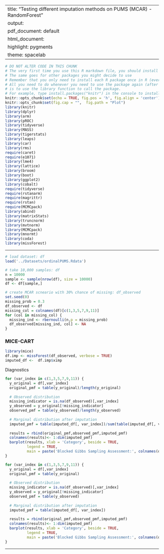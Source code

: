 
---
title: "Testing different imputation methods on PUMS (MCAR) - RandomForest"
output:
  pdf_document: default
  html_document:
    highlight: pygments
    theme: spacelab
---

```r
# DO NOT ALTER CODE IN THIS CHUNK
# The very first time you use this R markdown file, you should install each of the packages below.
# The same goes for other packages you might decide to use
# Remember that you only need to install each R package once in R (ever -- unless you change computers).
# All you need to do whenever you need to use the package again (after restarting the R session),
# is to use the library function to call the package.
# For example, type install.packages("knitr") in the console to install the knitr package. 
knitr::opts_chunk$set(echo = TRUE, fig.pos = 'h', fig.align = 'center')
knitr::opts_chunk$set(fig.cap = "",  fig.path = "Plot")
library(knitr)
library(dplyr)
library(arm)
library(pROC)
library(tidyverse)
library(MASS)
library(tigerstats)
library(leaps)
library(car)
library(rms)
require(caret)
require(e1071)
library(lme4) 
library(lattice)
library(broom)
library(boot)
library(ggplot2)
library(cobalt)
require(tidyverse)
require(rstanarm)
require(magrittr)
require(rstan)
require(MCMCpack)
library(abind)
library(matrixStats)
library(truncnorm)
library(mvtnorm)
library(MCMCpack)
library(mnormt)
library(coda)
library(missForest)
```

* * *
```r
# load dataset: df
load('../Datasets/ordinalPUMS.Rdata')

# take 10,000 samples: df
n = 10000
sample <- sample(nrow(df), size = 10000)
df <- df[sample,]

# create MCAR scneario with 30% chance of missing: df_observed
set.seed(0)
missing_prob = 0.3
df_observed <- df
missing_col = colnames(df)[c(1,3,5,7,9,11)]
for (col in missing_col) {
  missing_ind <- rbernoulli(n,p = missing_prob)
  df_observed[missing_ind, col] <- NA
}
```


### MICE-CART

```r
library(mice)
df.imp <- missForest(df_observed, verbose = TRUE)
imputed_df <-  df.imp$ximp
```


Diagnostics

```r
for (var_index in c(1,3,5,7,9,11)) {
  y_original = df[,var_index]
  original_pmf = table(y_original)/length(y_original)
  
  # Observed distribution
  missing_indicator = is.na(df_observed)[,var_index]
  y_observed = y_original[!missing_indicator]
  observed_pmf = table(y_observed)/length(y_observed)
  
  # Marginal distribution after imputation
  imputed_pmf = table(imputed_df[, var_index])/sum(table(imputed_df[, var_index]))
  
  results = rbind(original_pmf,observed_pmf,imputed_pmf)
  colnames(results)<- 1:dim(imputed_pmf)
  barplot(results, xlab = 'Category', beside = TRUE, 
          legend = TRUE, 
          main = paste('Blocked Gibbs Sampling Assessment:', colnames(df)[var_index]))
}
```

```r
for (var_index in c(1,3,5,7,9,11)) {
  y_original = df[,var_index]
  original_pmf = table(y_original)
  
  # Observed distribution
  missing_indicator = is.na(df_observed)[,var_index]
  y_observed = y_original[!missing_indicator]
  observed_pmf = table(y_observed)
  
  # Marginal distribution after imputation
  imputed_pmf = table(imputed_df[, var_index])
  
  results = rbind(original_pmf,observed_pmf,imputed_pmf)
  colnames(results)<- 1:dim(imputed_pmf)
  barplot(results, xlab = 'Category', beside = TRUE, 
          legend = TRUE, 
          main = paste('Blocked Gibbs Sampling Assessment:', colnames(df)[var_index]))
}
```
* * *




